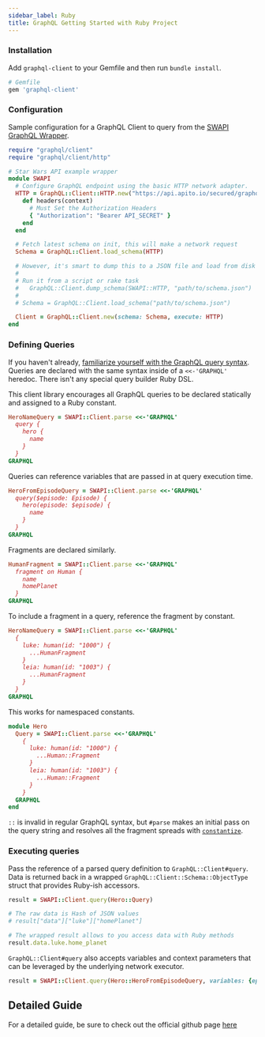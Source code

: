 ```yaml
---
sidebar_label: Ruby
title: GraphQL Getting Started with Ruby Project
---
```


### Installation

Add `graphql-client` to your Gemfile and then run `bundle install`.

```ruby
# Gemfile
gem 'graphql-client'
```

### Configuration

Sample configuration for a GraphQL Client to query from the [SWAPI GraphQL Wrapper](https://github.com/graphql/swapi-graphql).

<ApiSecretNote />

```ruby
require "graphql/client"
require "graphql/client/http"

# Star Wars API example wrapper
module SWAPI
  # Configure GraphQL endpoint using the basic HTTP network adapter.
  HTTP = GraphQL::Client::HTTP.new("https://api.apito.io/secured/graphql") do
    def headers(context)
      # Must Set the Authorization Headers
      { "Authorization": "Bearer API_SECRET" }
    end
  end

  # Fetch latest schema on init, this will make a network request
  Schema = GraphQL::Client.load_schema(HTTP)

  # However, it's smart to dump this to a JSON file and load from disk
  #
  # Run it from a script or rake task
  #   GraphQL::Client.dump_schema(SWAPI::HTTP, "path/to/schema.json")
  #
  # Schema = GraphQL::Client.load_schema("path/to/schema.json")

  Client = GraphQL::Client.new(schema: Schema, execute: HTTP)
end
```

### Defining Queries

If you haven't already, [familiarize yourself with the GraphQL query syntax](http://graphql.org/docs/queries/). Queries are declared with the same syntax inside of a `<<-'GRAPHQL'` heredoc. There isn't any special query builder Ruby DSL.

This client library encourages all GraphQL queries to be declared statically and assigned to a Ruby constant.

```ruby
HeroNameQuery = SWAPI::Client.parse <<-'GRAPHQL'
  query {
    hero {
      name
    }
  }
GRAPHQL
```

Queries can reference variables that are passed in at query execution time.

```ruby
HeroFromEpisodeQuery = SWAPI::Client.parse <<-'GRAPHQL'
  query($episode: Episode) {
    hero(episode: $episode) {
      name
    }
  }
GRAPHQL
```

Fragments are declared similarly.

```ruby
HumanFragment = SWAPI::Client.parse <<-'GRAPHQL'
  fragment on Human {
    name
    homePlanet
  }
GRAPHQL
```

To include a fragment in a query, reference the fragment by constant.

```ruby
HeroNameQuery = SWAPI::Client.parse <<-'GRAPHQL'
  {
    luke: human(id: "1000") {
      ...HumanFragment
    }
    leia: human(id: "1003") {
      ...HumanFragment
    }
  }
GRAPHQL
```

This works for namespaced constants.

```ruby
module Hero
  Query = SWAPI::Client.parse <<-'GRAPHQL'
    {
      luke: human(id: "1000") {
        ...Human::Fragment
      }
      leia: human(id: "1003") {
        ...Human::Fragment
      }
    }
  GRAPHQL
end
```

`::` is invalid in regular GraphQL syntax, but `#parse` makes an initial pass on the query string and resolves all the fragment spreads with [`constantize`](http://api.rubyonrails.org/classes/ActiveSupport/Inflector.html#method-i-constantize).

### Executing queries

Pass the reference of a parsed query definition to `GraphQL::Client#query`. Data is returned back in a wrapped `GraphQL::Client::Schema::ObjectType` struct that provides Ruby-ish accessors.

```ruby
result = SWAPI::Client.query(Hero::Query)

# The raw data is Hash of JSON values
# result["data"]["luke"]["homePlanet"]

# The wrapped result allows to you access data with Ruby methods
result.data.luke.home_planet
```

`GraphQL::Client#query` also accepts variables and context parameters that can be leveraged by the underlying network executor.

```ruby
result = SWAPI::Client.query(Hero::HeroFromEpisodeQuery, variables: {episode: "JEDI"}, context: {user_id: current_user_id})
```

## Detailed Guide
For a detailed guide, be sure to check out the official github page [here](https://github.com/github/graphql-client)

